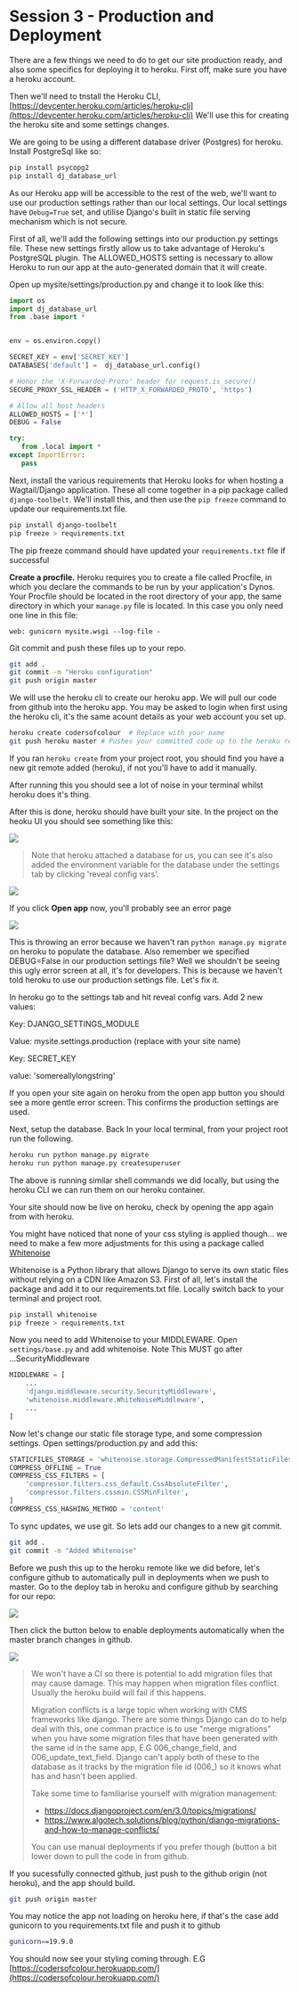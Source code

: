 # Session 3 - Production and Deployment

There are a few things we need to do to get our site production ready, and also some specifics for deploying it to heroku. First off, make sure you have a heroku account.

Then we'll need to tnstall the Heroku CLI, [https://devcenter.heroku.com/articles/heroku-cli](https://devcenter.heroku.com/articles/heroku-cli) We'll use this for creating the heroku site and some settings changes.

We are going to be using a different database driver (Postgres) for heroku. Install PostgreSql like so:

```bash
pip install psycopg2
pip install dj_database_url
```

As our Heroku app will be accessible to the rest of the web, we'll want to use our production settings rather than our local settings. Our local settings have `Debug=True` set, and utilise Django's built in static file serving mechanism which is not secure.

First of all, we'll add the following settings into our production.py settings file. These new settings firstly allow us to take advantage of Heroku's PostgreSQL plugin. The ALLOWED_HOSTS setting is necessary to allow Heroku to run our app at the auto-generated domain that it will create.

Open up mysite/settings/production.py and change it to look like this:

```python title=mysite/settings/base.py
import os
import dj_database_url
from .base import *


env = os.environ.copy()

SECRET_KEY = env['SECRET_KEY']
DATABASES['default'] =  dj_database_url.config()

# Honor the 'X-Forwarded-Proto' header for request.is_secure()
SECURE_PROXY_SSL_HEADER = ('HTTP_X_FORWARDED_PROTO', 'https')

# Allow all host headers
ALLOWED_HOSTS = ['*']
DEBUG = False

try:
   from .local import *
except ImportError:
   pass
```

Next, install the various requirements that Heroku looks for when hosting a Wagtail/Django application. These all come together in a pip package called `django-toolbelt`. We'll install this, and then use the `pip freeze` command to update our requirements.txt file.

```bash
pip install django-toolbelt
pip freeze > requirements.txt
```

The pip freeze command should have updated your `requirements.txt` file if successful

**Create a procfile.** Heroku requires you to create a file called Procfile, in which you declare the commands to be run by your application's Dynos. Your Procfile should be located in the root directory of your app, the same directory in which your `manage.py` file is located. In this case you only need one line in this file:

```Procfile title=./Procfile
web: gunicorn mysite.wsgi --log-file -
```

Git commit and push these files up to your repo.

```bash
git add .
git commit -m "Heroku configuration"
git push origin master
```

We will use the heroku cli to create our heroku app. We will pull our code from github into the heroku app. You may be asked to login when first using the heroku cli, it's the same acount details as your web account you set up.

```bash
heroku create codersofcolour  # Replace with your name
git push heroku master # Pushes your committed code up to the heroku remote
```

If you ran `heroku create` from your project root, you should find you have a new git remote added (heroku), if not you'll have to add it manually.

After running this you should see a lot of noise in your terminal whilst heroku does it's thing.

After this is done, heroku should have built your site. In the project on the heoku UI you should see something like this:

![](./pd_1.png)

> Note that heroku attached a database for us, you can see it's also added the environment variable for the database under the settings tab by clicking 'reveal config vars'.

![](./pd_2.png)

If you click **Open app** now, you'll probably see an error page

![](./pd_3.png)

This is throwing an error because we haven't ran `python manage.py migrate` on heroku to populate the database. Also remember we specified DEBUG=False in our production settings file? Well we shouldn't be seeing this ugly error screen at all, it's for developers. This is because we haven't told heroku to use our production settings file. Let's fix it.

In heroku go to the settings tab and hit reveal config vars. Add 2 new values:

Key: DJANGO_SETTINGS_MODULE

Value: mysite.settings.production (replace with your site name)

Key: SECRET_KEY

value: 'somereallylongstring'

If you open your site again on heroku from the open app button you should see a more gentle error screen. This confirms the production settings are used.

Next, setup the database. Back In your local terminal, from your project root run the following.

```bash
heroku run python manage.py migrate
heroku run python manage.py createsuperuser
```

The above is running similar shell commands we did locally, but using the heroku CLI we can run them on our heroku container.

Your site should now be live on heroku, check by opening the app again from with heroku.

You might have noticed that none of your css styling is applied though... we need to make a few more adjustments for this using a package called [Whitenoise](http://whitenoise.evans.io/en/latest/)

Whitenoise is a Python library that allows Django to serve its own static files without relying on a CDN like Amazon S3. First of all, let's install the package and add it to our requirements.txt file. Locally switch back to your terminal and project root.

```bash
pip install whitenoise
pip freeze > requirements.txt
```

Now you need to add Whitenoise to your MIDDLEWARE. Open `settings/base.py` and add whitenoise. Note This MUST go after ...SecurityMiddleware

```python title=mysite/settings/base.py
MIDDLEWARE = [
    ...
    'django.middleware.security.SecurityMiddleware',
    'whitenoise.middleware.WhiteNoiseMiddleware',
    ...
]
```

Now let's change our static file storage type, and some compression settings. Open settings/production.py and add this:

```python lineNumbers=true title=mysite/settings/production.py
STATICFILES_STORAGE = 'whitenoise.storage.CompressedManifestStaticFilesStorage'
COMPRESS_OFFLINE = True
COMPRESS_CSS_FILTERS = [
    'compressor.filters.css_default.CssAbsoluteFilter',
    'compressor.filters.cssmin.CSSMinFilter',
]
COMPRESS_CSS_HASHING_METHOD = 'content'
```

To sync updates, we use git. So lets add our changes to a new git commit.

```bash
git add .
git commit -m "Added Whitenoise"
```

Before we push this up to the heroku remote like we did before, let's configure github to automatically pull in deployments when we push to master. Go to the deploy tab in heroku and configure github by searching for our repo:

![](./pd_4.gif)

Then click the button below to enable deployments automatically when the master branch changes in github.

![](./pd_5.png)

> We won't have a CI so there is potential to add migration files that may cause damage. This may happen when migration files conflict. Usually the heroku build will fail if this happens.
>
> Migration conflicts is a large topic when working with CMS frameworks like django. There are some things Django can do to help deal with this, one comman practice is to use "merge migrations" when you have some migration files that have been generated with the same id in the same app, E.G 006_change_field, and 006_update_text_field. Django can't apply both of these to the database as it tracks by the migration file id (006_) so it knows what has and hasn't been applied.
>
> Take some time to familiarise yourself with migration management:
> - https://docs.djangoproject.com/en/3.0/topics/migrations/
> - https://www.algotech.solutions/blog/python/django-migrations-and-how-to-manage-conflicts/
>
> You can use manual deployments if you prefer though (button a bit lower down to pull the code in from github.

If you sucessfully connected github, just push to the github origin (not heroku), and the app should build.

```bash
git push origin master
```

You may notice the app not loading on heroku here, if that's the case add gunicorn to you requirements.txt file and push it to github

```bash
gunicorn==19.9.0
```

You should now see your styling coming through. E.G [https://codersofcolour.herokuapp.com/](https://codersofcolour.herokuapp.com/)